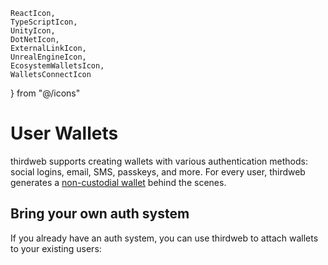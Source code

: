     ReactIcon,
    TypeScriptIcon,
    UnityIcon,
    DotNetIcon,
    ExternalLinkIcon,
    UnrealEngineIcon,
    EcosystemWalletsIcon,
    WalletsConnectIcon
} from "@/icons"

# User Wallets

thirdweb supports creating wallets with various authentication methods: social logins, email, SMS, passkeys, and more. For every user, thirdweb generates a [non-custodial wallet](/connect/wallet/security) behind the scenes. 

<AuthMethodsTabs/>

## Bring your own auth system

If you already have an auth system, you can use thirdweb to attach wallets to your existing users:

<Stack>
    <ArticleIconCard
        href="/connect/in-app-wallet/custom-auth/configuration"
        icon={EcosystemWalletsIcon}
        title="Custom Authentication"
        description="Learn more about custom authentication with your own auth system"
    />
</Stack>


